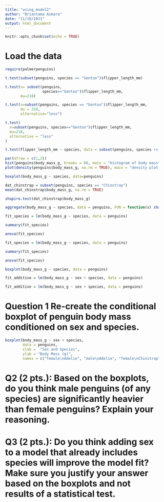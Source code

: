 ```yaml
---
title: "using_model2"
author: "Briantama Asmara"
date: "11/18/2021"
output: html_document
---
```


```r
knitr::opts_chunk$set(echo = TRUE)
```


# Load the data
```r
require(palmerpenguins)
```

```r
t.test(subset(penguins, species == "Gentoo")$flipper_length_mm)
```

```r
t.test(x= subset(penguins,
                 species=="Gentoo")$flipper_length_mm,
       mu=218)
```

```r
t.test(x=subset(penguins, species == "Gentoo")$flipper_length_mm,
       mu = 218,
       alternative="less")
```

```r
t.test(
  x=subset(penguins, species=="Gentoo")$flipper_length_mm,
  mu=218,
  alternative = "less"
)
```

```r
t.test(flipper_length_mm ~ species, data = subset(penguins, species != "Chinstrap"))
```

```r
par(mfrow = c(1,2))
hist(penguins$body_mass_g, breaks = 80, main = "histogram of body mass", xlab = "body mass (g)")
plot(density(penguins$body_mass_g, na.rm = TRUE), main = "density plot of body mass")
```

```r
boxplot(body_mass_g ~ species, data=penguins)
```
```r
dat_chinstrap = subset(penguins, species == "Chinstrap")
mean(dat_chinstrap$body_mass_g, na.rm = TRUE)
```

```r
shapiro.test(dat_chinstrap$body_mass_g)
```

```r
aggregate(body_mass_g ~ species, data = penguins, FUN = function(x) shapiro.test(x)$p.value)
```

```r
fit_species = lm(body_mass_g ~ species, data = penguins)
```

```r
summary(fit_species)
```

```r
anova(fit_species)
```

```r
fit_species = lm(body_mass_g ~ species, data = penguins)
```

```r
summary(fit_species)
```

```r
anova(fit_species)
```

```r
boxplot(body_mass_g ~ species, data = penguins)
```

```r
fit_additive = lm(body_mass_g ~ sex + species, data = penguins)
```

```r
fit_additive = lm(body_mass_g ~ sex + species, data = penguins)
```

# Question 1 Re-create the conditional boxplot of penguin body mass conditioned on sex and species.



```r
boxplot(body_mass_g ~ sex + species, 
        data = penguins,
        xlab =  "Sex and Species",
        ylab = "Body Mass (g)",
        names = c("female\nAdelie", "male\nAdelie", "female\nChinstrap", "male\nChinstrap", "female\nGentoo", "male\nGentoo"))
```

# Q2 (2 pts.): Based on the boxplots, do you think male penguins (of any species) are significantly heavier than female penguins? Explain your reasoning.

# Q3 (2 pts.): Do you think adding sex to a model that already includes species will improve the model fit? Make sure you justify your answer based on the boxplots and not results of a statistical test.




